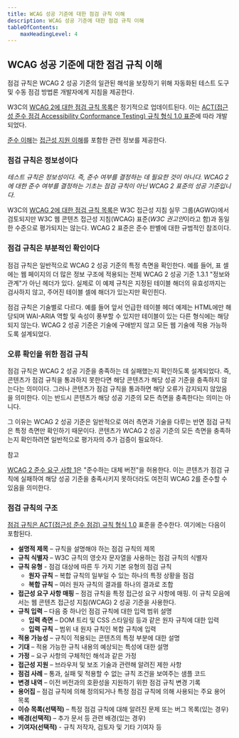 ```yaml
---
title: WCAG 성공 기준에 대한 점검 규칙 이해
description: WCAG 성공 기준에 대한 점검 규칙 이해
tableOfContents:
    maxHeadingLevel: 4
---
```



## WCAG 성공 기준에 대한 점검 규칙 이해

점검 규칙은 WCAG 2 성공 기준의 일관된 해석을 보장하기 위해 자동화된 테스트 도구 및 수동 점검 방법론 개발자에게 지침을 제공한다.

W3C의 [WCAG 2에 대한 점검 규칙 목록](https://www.w3.org/WAI/standards-guidelines/act/rules/)은 정기적으로 업데이트된다. 이는 [ACT(접근성 준수 점검 Accessibility Conformance Testing) 규칙 형식 1.0 표준](https://www.w3.org/TR/act-rules-format/)에 따라 개발되었다.

[준수 이해](conformance)는 [접근성 지원 이해](conformance#accessibility-support)를 포함한 관련 정보를 제공한다.

### 점검 규칙은 정보성이다

*테스트 규칙은 정보성이다. 즉, 준수 여부를 결정하는 데 필요한 것이 아니다. WCAG 2에 대한 준수 여부를 결정하는 기초는 점검 규칙이 아닌 WCAG 2 표준의 성공 기준입니다.*

W3C의 [WCAG 2에 대한 점검 규칙 목록](https://www.w3.org/WAI/standards-guidelines/act/rules/)은 W3C 접근성 지침 실무 그룹(AGWG)에서 검토되지만 W3C 웹 콘텐츠 접근성 지침(WCAG) 표준(*W3C 권고안*이라고 함)과 동일한 수준으로 평가되지는 않는다. WCAG 2 표준은 준수 판별에 대한 규범적인 참조이다.

### 점검 규칙은 부분적인 확인이다

점검 규칙은 일반적으로 WCAG 2 성공 기준의 특정 측면을 확인한다. 예를 들어, 표 셀에는 웹 페이지의 더 많은 정보 구조에 적용되는 전체 WCAG 2 성공 기준 1.3.1 "정보와 관계"가 아닌 헤더가 있다. 실제로 이 예제 규칙은 지정된 테이블 해더의 유효성까지는 검사하지 않고, 주어진 테이블 셀에 해더가 있는지만 확인힌다.

점검 규칙은 기술별로 다르다. 예를 들어 앞서 언급한 테이블 헤더 예제는 HTML에만 해당되며 WAI-ARIA 역할 및 속성이 풍부할 수 있지만 테이블이 있는 다른 형식에는 해당되지 않는다. WCAG 2 성공 기준은 기술에 구애받지 않고 모든 웹 기술에 적용 가능하도록 설계되었다.

### 오류 확인을 위한 점검 규칙

점검 규칙은 WCAG 2 성공 기준을 충족하는 데 실패했는지 확인하도록 설계되었다. 즉, 콘텐츠가 점검 규칙을 통과하지 못한다면 해당 콘텐츠가 해당 성공 기준을 충족하지 않는다는 의미이다. 그러나 콘텐츠가 점검 규칙을 통과하면 해당 오류가 감지되지 않았음을 의미한다. 이는 반드시 콘텐츠가 해당 성공 기준의 모든 측면을 충족한다는 의미는 아니다.

그 이유는 WCAG 2 성공 기준은 일반적으로 여러 측면과 기술을 다루는 반면 점검 규칙은 특정 측면만 확인하기 때문이다. 콘텐츠가 WCAG 2 성공 기준의 모든 측면을 충족하는지 확인하려면 일반적으로 평가자의 추가 검증이 필요하다.

참고

[WCAG 2 준수 요구 사항 1](conformance#cc1)은 "준수하는 대체 버전"을 허용한다. 이는 콘텐츠가 점검 규칙에 실패하여 해당 성공 기준을 충족시키지 못하더라도 여전히 WCAG 2를 준수할 수 있음을 의미한다.

### 점검 규칙의 구조

[점검 규칙은 ACT(접근성 준수 점검) 규칙 형식 1.0](https://www.w3.org/TR/act-rules-format/) 표준을 준수한다. 여기에는 다음이 포함된다.

*   **설명적 제목** – 규칙을 설명해야 하는 점검 규칙의 제목
*   **규칙 식별자** – W3C 규칙의 영숫자 문자열을 사용하는 점검 규칙의 식별자
*   **규칙 유형** - 점검 대상에 따른 두 가지 기본 유형의 점검 규칙
    *   **원자 규칙** – 복합 규칙의 일부일 수 있는 하나의 특정 상황을 점검
    *   **복합 규칙** – 여러 원자 규칙의 결과를 하나의 결과로 조합
*   **접근성 요구 사항 매핑** – 점검 규칙을 특정 접근성 요구 사항에 매핑. 이 규칙 모음에서는 웹 콘텐츠 접근성 지침(WCAG) 2 성공 기준을 사용한다.
*   **규칙 입력** – 다음 중 하나인 점검 규칙에 대한 입력 범위 설명
    *   **입력 측면** – DOM 트리 및 CSS 스타일링 등과 같은 원자 규칙에 대한 입력
    *   **입력 규칙** – 범위 내 원자 규칙인 복합 규칙에 입력
*   **적용 가능성** – 규칙이 적용되는 콘텐츠의 특정 부분에 대한 설명
*   **기대** – 적용 가능한 규칙 내용의 예상되는 특성에 대한 설명
*   **가정** – 요구 사항의 구체적인 해석과 같은 가정
*   **접근성 지원** – 브라우저 및 보조 기술과 관련해 알려진 제한 사항
*   **점검 사례** – 통과, 실패 및 적용할 수 없는 규칙 조건을 보여주는 샘플 코드
*   **변경 내역** – 이전 버전과의 호환성을 지원하기 위한 점검 규칙 변경 기록
*   **용어집** – 점검 규칙에 의해 정의되거나 특정 점검 규칙에 의해 사용되는 주요 용어 목록
*   **이슈 목록(선택적)** – 특정 점검 규칙에 대해 알려진 문제 또는 버그 목록(있는 경우)
*   **배경(선택적)** – 추가 문서 등 관련 배경(있는 경우)
*   **기여자(선택적)** - 규칙 저작자, 검토자 및 기타 기여자 등

